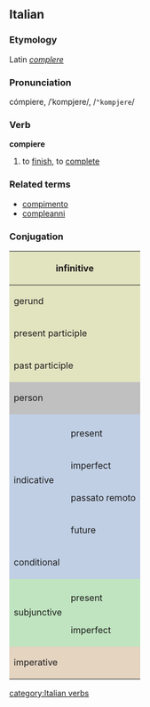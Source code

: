 ==Italian==
===Etymology===
Latin ''[[complere]]''
===Pronunciation===
cómpiere, /ˈkompjere/, /<tt>"kompjere</tt>/
===Verb===
'''compiere'''

# to [[finish]], to [[complete]]

===Related terms===
*[[compimento]]
*[[compleanni]]

===Conjugation===

<center>
{| style="background:#F0F0F0"

|-
! colspan="3" style="background:#e2e4c0" | infinitive
| colspan="5" | compiere

|-
! colspan="3" style="background:#e2e4c0" | gerund
| colspan="5" | compiendo

|-
! colspan="3" style="background:#e2e4c0" | present participle
| colspan="5" | [[compiente]]

|-
! colspan="3" style="background:#e2e4c0" | past participle
| colspan="5" | [[compiuto]]

|-
! colspan="2" rowspan="2" style="background:#C0C0C0" | person
! colspan="3" style="background:#C0C0C0" | singular
! colspan="3" style="background:#C0C0C0" | plural

|-
! style="background:#C0C0C0;width:12.5%" | first
! style="background:#C0C0C0;width:12.5%" | second
! style="background:#C0C0C0;width:12.5%" | third
! style="background:#C0C0C0;width:12.5%" | first
! style="background:#C0C0C0;width:12.5%" | second
! style="background:#C0C0C0;width:12.5%" | third

|-
! rowspan="5" style="background:#c0cfe4" | indicative

! style="background:#c0cfe4" colspan="1" | 
! style="background:#c0cfe4" | io
! style="background:#c0cfe4" | tu
! style="background:#c0cfe4" | lui/lei
! style="background:#c0cfe4" | noi
! style="background:#c0cfe4" | voi
! style="background:#c0cfe4" | loro

|-
! style="height:3em;background:#c0cfe4" | present
| compio
| compi
| compie
| compiamo
| compite
| compiono

|-
! style="height:3em;background:#c0cfe4" | imperfect
| compivo
| compivi
| compiva
| compivamo
| compivate
| compivano

|-
! style="height:3em;background:#c0cfe4" | passato remoto
| compii, compiei
| compisti, compiesti
| compì, compié
| compimmo, compiemmo
| compiste, compieste
| compirono, compierono

|-
! style="height:3em;background:#c0cfe4" | future
| compirò
| compirai
| compirà
| compiremo
| compirete
| compiranno

|-
! colspan="2" style="height:3em;background:#c0cfe4" | conditional
| compirei
| compiresti
| compirebbe
| compiremmo
| compireste
| compirebbero

|-
! rowspan="3" style="background:#c0e4c0" | subjunctive
! style="background:#c0e4c0" | 
! style="background:#c0e4c0" | che io
! style="background:#c0e4c0" | che tu
! style="background:#c0e4c0" | che lui/che lei
! style="background:#c0e4c0" | che noi
! style="background:#c0e4c0" | che voi
! style="background:#c0e4c0" | che loro

|-
! style="height:3em;background:#c0e4c0" | present
| compisca, compia
| compisca, compia
| compisca, compia
| compiamo
| compiate
| compiano

|-
! style="height:3em;background:#c0e4c0" rowspan="1" | imperfect
| compissi
| compissi
| compisse
| compissimo
| compiste
| compissero

|-
! colspan="2" rowspan="2" style="height:3em;background:#e4d4c0" | imperative
! style="background:#e4d4c0" | -
! style="background:#e4d4c0" | tu
! style="background:#e4d4c0" | lui/lei
! style="background:#e4d4c0" | noi
! style="background:#e4d4c0" | voi
! style="background:#e4d4c0" | loro

|-
|
| compisci, compi
| compisca, compia
| compiamo
| compite
| compiscano, compiano

|}
</center>
[[category:Italian verbs]]